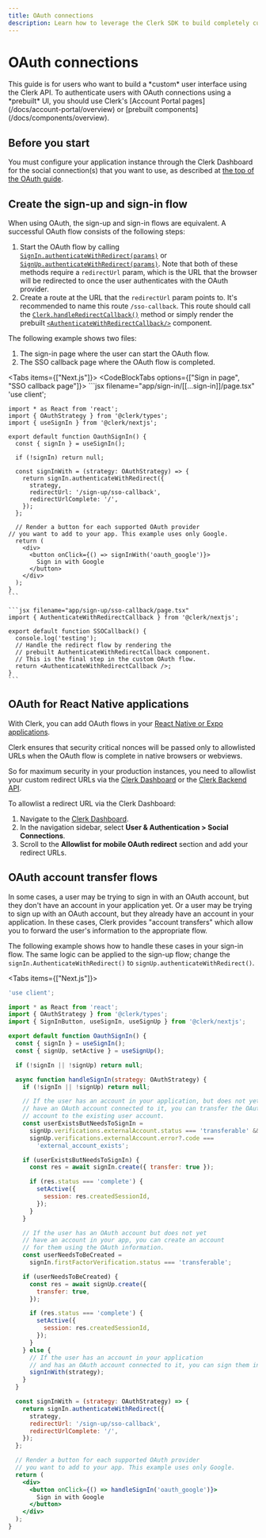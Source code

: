 ```yaml
---
title: OAuth connections
description: Learn how to leverage the Clerk SDK to build completely custom OAuth flows.
---
```


# OAuth connections

<Callout type="danger">
  This guide is for users who want to build a *custom* user interface using the Clerk API. To authenticate users with OAuth connections using a *prebuilt* UI, you should use Clerk's [Account Portal pages](/docs/account-portal/overview) or [prebuilt components](/docs/components/overview).
</Callout>

## Before you start

You must configure your application instance through the Clerk Dashboard for the social connection(s) that you want to use, as described at [the top of the OAuth guide](/docs/authentication/social-connections/oauth#configuration).

## Create the sign-up and sign-in flow

When using OAuth, the sign-up and sign-in flows are equivalent. A successful OAuth flow consists of the following steps:

1. Start the OAuth flow by calling [`SignIn.authenticateWithRedirect(params)`](/docs/references/javascript/sign-in/authenticate-with#authenticate-with-redirect) or [`SignUp.authenticateWithRedirect(params)`](/docs/references/javascript/sign-up/authenticate-with#authenticate-with-redirect). Note that both of these methods require a `redirectUrl` param, which is the URL that the browser will be redirected to once the user authenticates with the OAuth provider.
2. Create a route at the URL that the `redirectUrl` param points to. It's recommended to name this route `/sso-callback`. This route should call the [`Clerk.handleRedirectCallback()`](/docs/references/javascript/clerk/handle-navigation#handle-redirect-callback) method or simply render the prebuilt [`<AuthenticateWithRedirectCallback/>`](/docs/components/control/authenticate-with-callback) component.

The following example shows two files:

1. The sign-in page where the user can start the OAuth flow.
2. The SSO callback page where the OAuth flow is completed.

<Tabs items={["Next.js"]}>
  <Tab>
  <CodeBlockTabs options={["Sign in page", "SSO callback page"]}>
    ```jsx filename="app/sign-in/[[...sign-in]]/page.tsx"
    'use client';

    import * as React from 'react';
    import { OAuthStrategy } from '@clerk/types';
    import { useSignIn } from '@clerk/nextjs';

    export default function OauthSignIn() {
      const { signIn } = useSignIn();

      if (!signIn) return null;

      const signInWith = (strategy: OAuthStrategy) => {
        return signIn.authenticateWithRedirect({
          strategy,
          redirectUrl: '/sign-up/sso-callback',
          redirectUrlComplete: '/',
        });
      };

      // Render a button for each supported OAuth provider
    // you want to add to your app. This example uses only Google.
      return (
        <div>
          <button onClick={() => signInWith('oauth_google')}>
            Sign in with Google
          </button>
        </div>
      );
    }
    ```

    ```jsx filename="app/sign-up/sso-callback/page.tsx"
    import { AuthenticateWithRedirectCallback } from '@clerk/nextjs';

    export default function SSOCallback() {
      console.log('testing');
      // Handle the redirect flow by rendering the
      // prebuilt AuthenticateWithRedirectCallback component.
      // This is the final step in the custom OAuth flow.
      return <AuthenticateWithRedirectCallback />;
    }
    ```
  </CodeBlockTabs>
  </Tab>
</Tabs>

## OAuth for React Native applications

With Clerk, you can add OAuth flows in your [React Native or Expo applications](/docs/quickstarts/expo).

Clerk ensures that security critical nonces will be passed only to allowlisted URLs when the OAuth flow is complete in native browsers or webviews.

So for maximum security in your production instances, you need to allowlist your custom redirect URLs via the [Clerk Dashboard](https://dashboard.clerk.com/) or the [Clerk Backend API](/docs/references/backend/redirect-urls/create-redirect-url).

To allowlist a redirect URL via the Clerk Dashboard:
1. Navigate to the [Clerk Dashboard](https://dashboard.clerk.com/last-active?path=user-authentication/social-connections).
2. In the navigation sidebar, select **User & Authentication > Social Connections**.
3. Scroll to the **Allowlist for mobile OAuth redirect** section and add your redirect URLs.

## OAuth account transfer flows

In some cases, a user may be trying to sign in with an OAuth account, but they don't have an account in your application yet. Or a user may be trying to sign up with an OAuth account, but they already have an account in your application. In these cases, Clerk provides "account transfers" which allow you to forward the user's information to the appropriate flow.

The following example shows how to handle these cases in your sign-in flow. The same logic can be applied to the sign-up flow; change the `signIn.AuthenticateWithRedirect()` to `signUp.authenticateWithRedirect()`.

<Tabs items={["Next.js"]}>
  <Tab>
  ```jsx filename="app/sign-in/[[...sign-in]]/page.tsx"
  'use client';

  import * as React from 'react';
  import { OAuthStrategy } from '@clerk/types';
  import { SignInButton, useSignIn, useSignUp } from '@clerk/nextjs';

  export default function OauthSignIn() {
    const { signIn } = useSignIn();
    const { signUp, setActive } = useSignUp();

    if (!signIn || !signUp) return null;

    async function handleSignIn(strategy: OAuthStrategy) {
      if (!signIn || !signUp) return null;

      // If the user has an account in your application, but does not yet
      // have an OAuth account connected to it, you can transfer the OAuth
      // account to the existing user account.
      const userExistsButNeedsToSignIn =
        signUp.verifications.externalAccount.status === 'transferable' &&
        signUp.verifications.externalAccount.error?.code ===
          'external_account_exists';

      if (userExistsButNeedsToSignIn) {
        const res = await signIn.create({ transfer: true });

        if (res.status === 'complete') {
          setActive({
            session: res.createdSessionId,
          });
        }
      }

      // If the user has an OAuth account but does not yet
      // have an account in your app, you can create an account
      // for them using the OAuth information.
      const userNeedsToBeCreated =
        signIn.firstFactorVerification.status === 'transferable';

      if (userNeedsToBeCreated) {
        const res = await signUp.create({
          transfer: true,
        });

        if (res.status === 'complete') {
          setActive({
            session: res.createdSessionId,
          });
        }
      } else {
        // If the user has an account in your application
        // and has an OAuth account connected to it, you can sign them in.
        signInWith(strategy);
      }
    }

    const signInWith = (strategy: OAuthStrategy) => {
      return signIn.authenticateWithRedirect({
        strategy,
        redirectUrl: '/sign-up/sso-callback',
        redirectUrlComplete: '/',
      });
    };

    // Render a button for each supported OAuth provider
    // you want to add to your app. This example uses only Google.
    return (
      <div>
        <button onClick={() => handleSignIn('oauth_google')}>
          Sign in with Google
        </button>
      </div>
    );
  }
  ```
  </Tab>
</Tabs>
